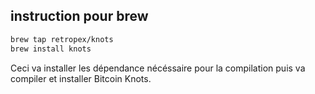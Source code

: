 ## instruction pour brew

```bash
brew tap retropex/knots
brew install knots
```

Ceci va installer les dépendance nécéssaire pour la compilation puis va compiler et installer Bitcoin Knots.